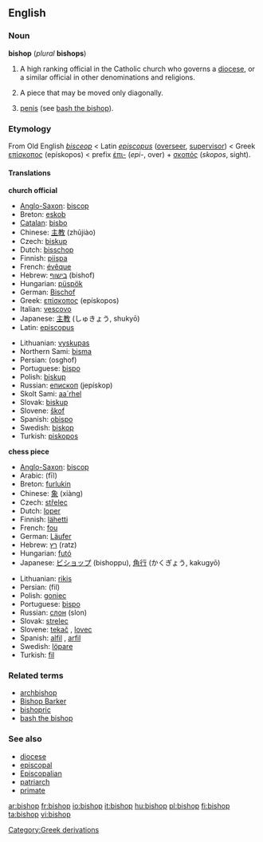 ==English==
{{wikipedia|Bishop}}
===Noun===
'''bishop''' (''plural'' '''bishops''')

#A high ranking official in the Catholic church who governs a [[diocese]], or a similar official in other denominations and religions.
#{{cattag|Chess}} A piece that may be moved only diagonally.
# {{slang}} [[penis]] (see [[bash the bishop]]).

===Etymology===
From Old English ''[[bisceop]]'' < Latin ''[[episcopus]]'' ([[overseer]], [[supervisor]]) < Greek [[επίσκοπος]] (epískopos) < prefix [[ἐπι-]] (''epi-'', over) + [[σκοπός]] (''skopos'', sight).

==== Translations ====
'''church official'''
{{top}}
*[[Anglo-Saxon]]: [[biscop]] {{m}}
*Breton: [[eskob]] {{m}}
*[[Catalan]]: [[bisbo]] {{m}}
*Chinese: [[主教]] (zhǔjiào)
*Czech: [[biskup]] {{m}}
*Dutch: [[bisschop]] {{m}}
*Finnish: [[piispa]]
*French: [[évêque]] {{m}}
*Hebrew: [[בישוף]] (bishof) {{m}}
*Hungarian: [[püspök]]
*German: [[Bischof]] {{m}}
*Greek: [[επίσκοπος]] (epískopos) {{m}}
*Italian: [[vescovo]] {{m}}
*Japanese: [[主教]] (しゅきょう, shukyō)
*Latin: [[episcopus]] {{m}}
{{mid}}
*Lithuanian: [[vyskupas]] {{m}}
*Northern Sami: [[bisma]]
*Persian: {{FAchar|[[اسقف]]}} (osghof)
*Portuguese: [[bispo]] {{m}}
*Polish: [[biskup]] {{m}}
*Russian: [[епископ]] (jepískop) {{m}}
*Skolt Sami: [[aa´rhel]]
*Slovak: [[biskup]] {{m}}
*Slovene: [[škof]] {{m}}
*Spanish: [[obispo]] {{m}}
*Swedish: [[biskop]] {{c}}
*Turkish: [[piskopos]]
{{bottom}}

'''chess piece'''
{{top}}
*[[Anglo-Saxon]]: [[biscop]] {{m}}
*Arabic: {{ARchar|[[فيل]]}} (fīl) {{m}}
*Breton: [[furlukin]] {{m}}
*Chinese: [[象]] (xiàng)
*Czech: [[střelec]] {{m}}
*Dutch: [[loper]] {{m}}
*Finnish: [[lähetti]]
*French: [[fou]]
*German: [[Läufer]] {{m}}
*Hebrew: [[רץ]] (ratz) {{f}}
*Hungarian: [[futó]]
*Japanese: [[ビショップ]] (bishoppu), [[角行]] (かくぎょう, kakugyō)
{{mid}}
*Lithuanian: [[rikis]] {{m}}
*Persian: {{FAchar|[[فیل]]}} (fil)
*Polish: [[goniec]] {{m}}
*Portuguese: [[bispo]] {{m}}
*Russian: [[слон]] (slon) {{m}}
*Slovak: [[strelec]] {{m}}
*Slovene: [[tekač]] {{m}}, [[lovec]] {{m}}
*Spanish: [[alfil]] {{m}}, [[arfil]] {{m}}
*Swedish: [[löpare]] {{c}}
*Turkish: [[fil]]
{{bottom}}

===Related terms===
*[[archbishop]]
*[[Bishop Barker]]
*[[bishopric]]
*[[bash the bishop]]

===See also===
*[[diocese]]
*[[episcopal]]
*[[Episcopalian]]
*[[patriarch]]
*[[primate]]

[[Category:Greek derivations]]

[[ar:bishop]]
[[fr:bishop]]
[[io:bishop]]
[[it:bishop]]
[[hu:bishop]]
[[pl:bishop]]
[[fi:bishop]]
[[ta:bishop]]
[[vi:bishop]]
